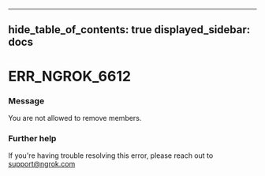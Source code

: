 

---
hide_table_of_contents: true
displayed_sidebar: docs
---


# ERR_NGROK_6612

### Message
You are not allowed to remove members.

<ErrorDetails />



### Further help
If you're having trouble resolving this error, please reach out to [support@ngrok.com](mailto:support@ngrok.com?subject=Help%20with%20ERR_NGROK_6612)

